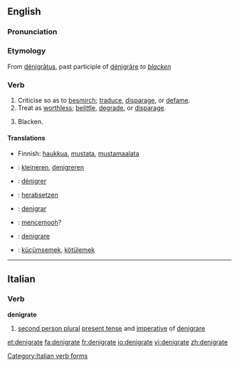 ==English==

===Pronunciation===
{{IPA|/ˈdɛ.nɪ.gɹeɪt/}}

===Etymology===
From {{L.}} [[denigratus|dénigrātus]], past participle of [[denigrare|dénigrāre]] ''to [[blacken]]''

===Verb===
{{en-verb|denigrat|ing}}

# Criticise so as to [[besmirch]]; [[traduce]], [[disparage]], or [[defame]].
# Treat as [[worthless]]; [[belittle]], [[degrade]], or [[disparage]].
# {{rare}} Blacken. <!-- this usage is obscure at best -->

====Translations====
{{trans-top|Criticise so as to besmirch; traduce, disparage, or defame}}
*Finnish: [[haukkua]], [[mustata]], [[mustamaalata]]
{{trans-mid}}
{{trans-bottom}}

{{trans-top|Treat as worthless; belittle, degrade, or disparage}}
{{trans-mid}}
{{trans-bottom}}

{{trans-top|Blacken}}
{{trans-mid}}
{{trans-bottom}}

{{checktrans-top}}
*{{ttbc|Dutch}}: [[kleineren]], [[denigreren]]
*{{ttbc|French}}: [[dénigrer]]
*{{ttbc|German}}: [[herabsetzen]]
*{{ttbc|Ido}}: [[denigrar]]
{{checktrans-mid}}
*{{ttbc|Indonesian}}: [[cemooh|mencemooh]]?
*{{ttbc|Italian}}: [[denigrare]]
*{{ttbc|Turkish}}: [[küçümsemek]], [[kötülemek]]
{{checktrans-bottom}}

----

==Italian==

===Verb===
'''denigrate'''

# [[second person plural]] [[present tense]] and [[imperative]] of [[denigrare]]

[[Category:Italian verb forms]]

[[et:denigrate]]
[[fa:denigrate]]
[[fr:denigrate]]
[[io:denigrate]]
[[vi:denigrate]]
[[zh:denigrate]]